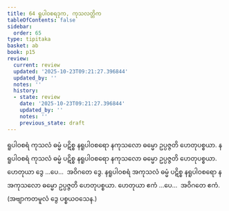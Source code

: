 ```yaml
---
title: 64 ရူပါဝစရဒုက, ကုသလတ္တိက
tableOfContents: false
sidebar:
  order: 65
type: tipitaka
basket: ab
book: p15
review:
  current: review
  updated: '2025-10-23T09:21:27.396844'
  updated_by: ''
  notes: ''
  history:
  - state: review
    date: '2025-10-23T09:21:27.396844'
    updated_by: ''
    notes: ''
    previous_state: draft
---
```



<ReviewStatus review={frontmatter.review} showDetails={true} />

<HypothesisAnnotation frontmatter={frontmatter} />

<DynamicBreadcrumb />

<Division number="73" book="p15" e="ch" v="40" p="235">

<Paragraph number="199" book="p15">
ရူပါဝစရံ ကုသလံ ဓမ္မံ ပဋိစ္စ နရူပါဝစရော နကုသလော ဓမ္မော ဥပ္ပဇ္ဇတိ ဟေတုပစ္စယာ. နရူပါဝစရံ ကုသလံ ဓမ္မံ ပဋိစ္စ နရူပါဝစရော နကုသလော ဓမ္မော ဥပ္ပဇ္ဇတိ ဟေတုပစ္စယာ. ဟေတုယာ ဒွေ …ပေ…  အဝိဂတေ ဒွေ.
</Paragraph>

<Paragraph number="200" book="p15">
နရူပါဝစရံ အကုသလံ ဓမ္မံ ပဋိစ္စ နရူပါဝစရော နအကုသလော ဓမ္မော ဥပ္ပဇ္ဇတိ ဟေတုပစ္စယာ. ဟေတုယာ ဧကံ …ပေ…  အဝိဂတေ ဧကံ. (အဗျာကတမူလံ ဒွေ ပစ္စယဝသေန.)
</Paragraph>
</Division>